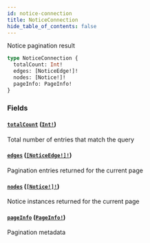```yaml
---
id: notice-connection
title: NoticeConnection
hide_table_of_contents: false
---
```



Notice pagination result

```graphql
type NoticeConnection {
  totalCount: Int!
  edges: [NoticeEdge!]!
  nodes: [Notice!]!
  pageInfo: PageInfo!
}
```


### Fields

#### [`totalCount`](#) ([`Int!`](/cartesi-rollups/api/graphql/scalars/int))

Total number of entries that match the query


#### [`edges`](#) ([`[NoticeEdge!]!`](/cartesi-rollups/api/graphql/objects/notice-edge))

Pagination entries returned for the current page


#### [`nodes`](#) ([`[Notice!]!`](/cartesi-rollups/api/graphql/objects/notice))

Notice instances returned for the current page


#### [`pageInfo`](#) ([`PageInfo!`](/cartesi-rollups/api/graphql/objects/page-info))

Pagination metadata




